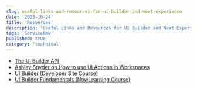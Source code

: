 ```yaml
---
slug: useful-links-and-resources-for-ui-builder-and-next-experience
date: '2023-10-24'
title: 'Resources'
description: 'Useful Links and Resources for UI Builder and Next Experience'
tags: 'ServiceNow'
published: true
category: 'technical'
---
```


- [The UI Builder API](https://developer.servicenow.com/dev.do#!/reference/api/utah/client/apiAPI)
- [Ashley Snyder on How to use UI Actions in Workspaces](https://www.servicenow.com/community/next-experience-articles/how-to-use-ui-actions-in-workspaces/ta-p/2331988)
- [UI Builder (Developer Site Course)](https://developer.servicenow.com/dev.do#!/learn/courses/utah/app_store_learnv2_uibuilder_utah_ui_builder)
- [UI Builder Fundamentals (NowLearning Course)](https://nowlearning.servicenow.com/lxp/en/now-platform/ui-builder-fundamentals?course_id=56c1f76e1b7b0998998555fa234bcb6f&id=learning_course_prev)
